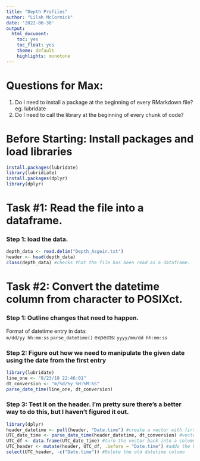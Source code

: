 ```yaml
---
title: "Depth Profiles"
author: "Lilah McCormick"
date: '2022-06-30'
output: 
  html_document:
    toc: yes
    toc_float: yes 
    theme: default 
    highlights: monotone
---
```

# Questions for Max:
1. Do I need to install a package at the beginning of every RMarkdown file? eg. lubridate  
1. Do I need to call the library at the beginning of every chunk of code? 


# Before Starting: Install packages and load libraries
```r
install.packages(lubridate)
library(lubridiate)
install.packages(dplyr)
library(dplyr)
```


# Task #1: Read the file into a dataframe.   
### Step 1: load the data.
```r
depth_data <- read.delim("Depth_Asgeir.txt")
header <- head(depth_data)
class(depth_data) #checks that the file has been read as a dataframe.
```
    
# Task #2: Convert the datetime column from character to POSIXct.   
### Step 1: Outline changes that need to happen.    
Format of datetime entry in data:    
`m/dd/yy hh:mm:ss`
`parse_datetime()` expects: 
`yyyy/mm/dd hh:mm:ss`

### Step 2: Figure out how we need to manipulate the given date using the date from the first entry  
```r
library(lubridate)
line_one <- "8/23/18 22:46:01"
dt_conversion <- "m/%d/%y %H:%M:%S"
parse_date_time(line_one, dt_conversion)
```

### Step 3: Test it on the header. I'm pretty sure there's a better way to do this, but I haven't figured it out. 
```r
library(dplyr)
header_datetime <- pull(header, "Date.time") #create a vector with first 6 datetimes
UTC_date_time <- parse_date_time(header_datetime, dt_conversion) #vector with first 6 datetimes in UTC
UTC_df <- data.frame(UTC_date_time) #turn the vector back into a column 
UTC_header <- mutate(header, UTC_df, .before = "Date.time") #adds the UTC date time column into the header df before the old datetime column 
select(UTC_header, -c("Date.time")) #Delete the old datetime column 
```



